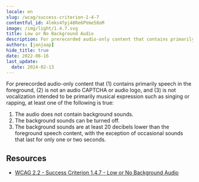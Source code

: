 ```yaml
---
locale: en
slug: /wcag/success-criterion-1-4-7
contentful_id: 4lmks4fpj48Re6PVme58oM
image: /img/light/1.4.7.svg
title: Low or No Background Audio
description: For prerecorded audio-only content that contains primarily speech in the foreground, is not an audio CAPTCHA or audio logo, and is not vocalization intended to be primarily musical expression such as singing or rapping, some rules apply.
authors: [janjaap]
hide_title: true
date: 2022-06-16
last_update:
  date: 2024-02-13
---
```


<Hero
  title="Low or No Background Audio"
  imageSrc="/img/light/1.4.7.svg"
  alt="WCAG 1.4.7 icon"
  prefix="Success Criterion 1.4.7"
  suffix="Level AAA"
/>

For prerecorded audio-only content that (1) contains primarily speech in the foreground, (2) is not an audio CAPTCHA or audio logo, and (3) is not vocalization intended to be primarily musical expression such as singing or rapping, at least one of the following is true:

1. The audio does not contain background sounds.
2. The background sounds can be turned off.
3. The background sounds are at least 20 decibels lower than the foreground speech content, with the exception of occasional sounds that last for only one or two seconds.

## Resources

- [WCAG 2.2 - Success Criterion 1.4.7 - Low or No Background Audio](https://www.w3.org/TR/WCAG22/#low-or-no-background-audio)
